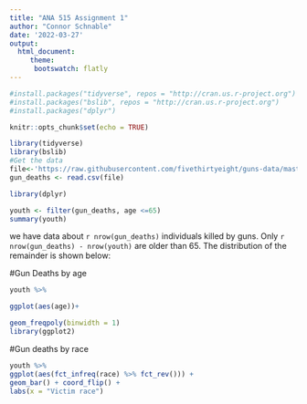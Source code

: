 ```yaml
---
title: "ANA 515 Assignment 1"
author: "Connor Schnable"
date: '2022-03-27'
output: 
  html_document:
     theme: 
      bootswatch: flatly
---
```


```r
#install.packages("tidyverse", repos = "http://cran.us.r-project.org")
#install.packages("bslib", repos = "http://cran.us.r-project.org")
#install.packages("dplyr")

knitr::opts_chunk$set(echo = TRUE)
```

```r
library(tidyverse)
library(bslib)
#Get the data
file<-'https://raw.githubusercontent.com/fivethirtyeight/guns-data/master/full_data.csv'
gun_deaths <- read.csv(file)

```

```r
library(dplyr)

youth <- filter(gun_deaths, age <=65)
summary(youth)

```
we have data about `r nrow(gun_deaths)` individuals killed by guns. Only `r nrow(gun_deaths) - nrow(youth)` are older than 65. The distribution of the remainder is shown below: 

#Gun Deaths by age 
```r
youth %>%

ggplot(aes(age))+

geom_freqpoly(binwidth = 1)
library(ggplot2)

```
#Gun deaths by race
```r

youth %>% 
ggplot(aes(fct_infreq(race) %>% fct_rev())) + 
geom_bar() + coord_flip() + 
labs(x = "Victim race") 

```








